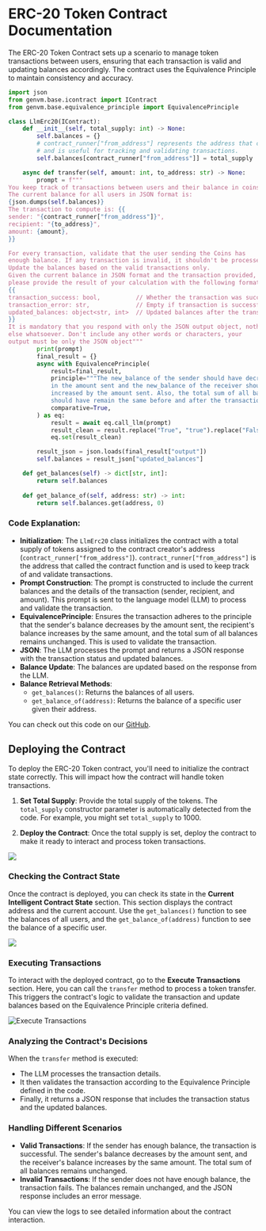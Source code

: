 # ERC-20 Token Contract Documentation
The ERC-20 Token Contract sets up a scenario to manage token transactions between users, ensuring that each transaction is valid and updating balances accordingly. The contract uses the Equivalence Principle to maintain consistency and accuracy.

```python filename="llmErc20" copy
import json
from genvm.base.icontract import IContract
from genvm.base.equivalence_principle import EquivalencePrinciple

class LlmErc20(IContract):
    def __init__(self, total_supply: int) -> None:
        self.balances = {}
        # contract_runner["from_address"] represents the address that called the contract function
        # and is useful for tracking and validating transactions.
        self.balances[contract_runner["from_address"]] = total_supply

    async def transfer(self, amount: int, to_address: str) -> None:
        prompt = f"""
You keep track of transactions between users and their balance in coins. 
The current balance for all users in JSON format is:
{json.dumps(self.balances)}
The transaction to compute is: {{
sender: "{contract_runner["from_address"]}",
recipient: "{to_address}",
amount: {amount},
}}

For every transaction, validate that the user sending the Coins has 
enough balance. If any transaction is invalid, it shouldn't be processed. 
Update the balances based on the valid transactions only.
Given the current balance in JSON format and the transaction provided, 
please provide the result of your calculation with the following format:
{{
transaction_success: bool,          // Whether the transaction was successful
transaction_error: str,             // Empty if transaction is successful
updated_balances: object<str, int>  // Updated balances after the transaction
}}
It is mandatory that you respond with only the JSON output object, nothing 
else whatsoever. Don't include any other words or characters, your 
output must be only the JSON object"""
        print(prompt)
        final_result = {}
        async with EquivalencePrinciple(
            result=final_result,
            principle="""The new_balance of the sender should have decreased 
            in the amount sent and the new_balance of the receiver should have
            increased by the amount sent. Also, the total sum of all balances
            should have remain the same before and after the transaction""",
            comparative=True,
        ) as eq:
            result = await eq.call_llm(prompt)
            result_clean = result.replace("True", "true").replace("False", "false")
            eq.set(result_clean)

        result_json = json.loads(final_result["output"])
        self.balances = result_json["updated_balances"]

    def get_balances(self) -> dict[str, int]:
        return self.balances
    
    def get_balance_of(self, address: str) -> int:
        return self.balances.get(address, 0)
```

### Code Explanation:
- **Initialization**: The `LlmErc20` class initializes the contract with a total supply of tokens assigned to the contract creator's address (`contract_runner["from_address"]`). `contract_runner["from_address"]` is the address that called the contract function and is used to keep track of and validate transactions.
- **Prompt Construction**: The prompt is constructed to include the current balances and the details of the transaction (sender, recipient, and amount). This prompt is sent to the language model (LLM) to process and validate the transaction.
- **EquivalencePrinciple**: Ensures the transaction adheres to the principle that the sender's balance decreases by the amount sent, the recipient's balance increases by the same amount, and the total sum of all balances remains unchanged. This is used to validate the transaction.
- **JSON**: The LLM processes the prompt and returns a JSON response with the transaction status and updated balances.
- **Balance Update**: The balances are updated based on the response from the LLM.
- **Balance Retrieval Methods**:
  - `get_balances()`: Returns the balances of all users.
  - `get_balance_of(address)`: Returns the balance of a specific user given their address.

You can check out this code on our [GitHub](https://github.com/yeagerai/genlayer-simulator/blob/main/examples/contracts/llm_erc20.py).

## Deploying the Contract

To deploy the ERC-20 Token contract, you'll need to initialize the contract state correctly. This will impact how the contract will handle token transactions.

1. **Set Total Supply**: Provide the total supply of the tokens. The `total_supply` constructor parameter is automatically detected from the code. For example, you might set `total_supply` to 1000.

2. **Deploy the Contract**: Once the total supply is set, deploy the contract to make it ready to interact and process token transactions.


<Image src="/erc-token-deploy.png" width={700} height={700} />

### Checking the Contract State

Once the contract is deployed, you can check its state in the **Current Intelligent Contract State** section. This section displays the contract address and the current account. Use the `get_balances()` function to see the balances of all users, and the `get_balance_of(address)` function to see the balance of a specific user.

<Image src="/erc-token-contract-state.png" width={500} height={500} />

### Executing Transactions

To interact with the deployed contract, go to the **Execute Transactions** section. Here, you can call the `transfer` method to process a token transfer. This triggers the contract's logic to validate the transaction and update balances based on the Equivalence Principle criteria defined.

<Image src="/erc-token-execute-transaction.png" alt="Execute Transactions" width={500} height={500} />

### Analyzing the Contract's Decisions

When the `transfer` method is executed:

- The LLM processes the transaction details.
- It then validates the transaction according to the Equivalence Principle defined in the code.
- Finally, it returns a JSON response that includes the transaction status and the updated balances.

### Handling Different Scenarios

- **Valid Transactions**: If the sender has enough balance, the transaction is successful. The sender's balance decreases by the amount sent, and the receiver's balance increases by the same amount. The total sum of all balances remains unchanged.
- **Invalid Transactions**: If the sender does not have enough balance, the transaction fails. The balances remain unchanged, and the JSON response includes an error message.

You can view the logs to see detailed information about the contract interaction.

